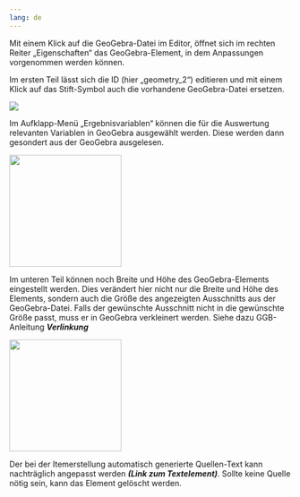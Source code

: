 ```yaml
---
lang: de
---
```


Mit einem Klick auf die GeoGebra-Datei im Editor, öffnet sich im rechten Reiter „Eigenschaften“ das GeoGebra-Element, in dem Anpassungen vorgenommen werden können. 

Im ersten Teil lässt sich die ID (hier „geometry_2“) editieren und mit einem Klick auf das Stift-Symbol auch die vorhandene GeoGebra-Datei ersetzen.

![](GGB_Editieren_Grafik.png)

Im Aufklapp-Menü „Ergebnisvariablen“ können die für die Auswertung relevanten Variablen in GeoGebra ausgewählt werden. Diese werden dann gesondert aus der GeoGebra ausgelesen.

![](GGB_Editieren_eins_Grafik.png){width=200}

Im unteren Teil können noch Breite und Höhe des GeoGebra-Elements eingestellt werden. Dies verändert hier nicht nur die Breite und Höhe des Elements, sondern auch die Größe des angezeigten Ausschnitts aus der GeoGebra-Datei. Falls der gewünschte Ausschnitt nicht in die gewünschte Größe passt, muss er in GeoGebra verkleinert werden. Siehe dazu GGB-Anleitung ***Verlinkung***

![](GGB_Editieren_zwei_Grafik.png){width=200}

::: {.callout-note}
Der bei der Itemerstellung automatisch generierte Quellen-Text kann nachträglich angepasst werden ***(Link zum Textelement)***. Sollte keine Quelle nötig sein, kann das Element gelöscht werden. 
:::